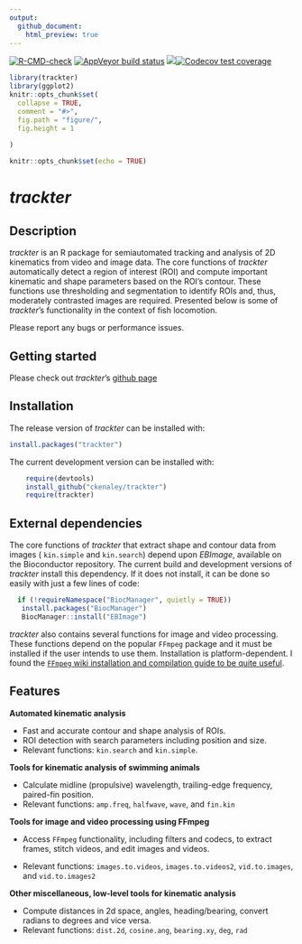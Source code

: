 ```yaml
---
output:
  github_document:
    html_preview: true
---
```

[![R-CMD-check](https://github.com/ckenaley/trackter/workflows/R-CMD-check/badge.svg)](https://github.com/ckenaley/trackter/actions)
[![AppVeyor build status](https://ci.appveyor.com/api/projects/status/github/ckenaley/trackter?branch=master&svg=true)](https://ci.appveyor.com/project/ckenaley/trackter) [![](https://www.r-pkg.org/badges/version/trackter?color=orange)](https://cran.r-project.org/package=trackter)[![Codecov test coverage](https://codecov.io/gh/ckenaley/trackter/branch/master/graph/badge.svg)](https://codecov.io/gh/ckenaley/trackter?branch=master)

<!-- README.md is generated from README.Rmd. Please edit that file -->

```r
library(trackter)
library(ggplot2)
knitr::opts_chunk$set(
  collapse = TRUE,
  comment = "#>",
  fig.path = "figure/",
  fig.height = 1
  
)
```


```r
knitr::opts_chunk$set(echo = TRUE)
```

# *trackter*

## Description

*trackter* is an R package for semiautomated tracking and analysis of 2D kinematics from video and image data. The core functions of *trackter* automatically detect a region of interest (ROI) and compute important kinematic and shape parameters based on the ROI's contour. These functions use thresholding and segmentation to identify ROIs and, thus, moderately contrasted images are required. Presented below is some of *trackter*'s functionality in the context of fish locomotion.


Please report any bugs or performance issues.

## Getting started

Please check out *trackter*'s [github page](https://ckenaley.github.io/trackter/)


## Installation

The release version of *trackter* can be installed with:

```r
install.packages("trackter")
```

The current development version can be installed with:

```r
    require(devtools)
    install_github("ckenaley/trackter")
    require(trackter)
```
    


## External dependencies

The core functions of *trackter* that extract shape and contour data from images ( `kin.simple` and `kin.search`) depend upon *EBImage*, available on the Bioconductor repository. The current build and development versions of *trackter* install this dependency. If it does not install, it can be done so easily with just a few lines of code: 

```r
  if (!requireNamespace("BiocManager", quietly = TRUE))
   install.packages("BiocManager")
   BiocManager::install("EBImage")
```

*trackter* also contains several functions for image and video processing. These functions depend on the popular `FFmpeg` package and it must be installed if the user intends to use them. Installation is platform-dependent. I found the [`FFmpeg` wiki installation and compilation guide to be quite useful](https://trac.ffmpeg.org/wiki/CompilationGuide).

## Features

__Automated kinematic analysis__

* Fast and accurate contour and shape analysis of ROIs.
* ROI detection with search parameters including position and size.
* Relevant functions: `kin.search` and `kin.simple`.

__Tools for kinematic analysis of swimming animals__

* Calculate midline (propulsive) wavelength, trailing-edge frequency, paired-fin position.
* Relevant functions: `amp.freq`, `halfwave`, `wave`, and `fin.kin`

__Tools for image and video processing using FFmpeg__

* Access `FFmpeg` functionality, including filters and codecs, to extract frames, stitch videos, and edit images and videos.

* Relevant functions: `images.to.videos`, `images.to.videos2`, `vid.to.images`, and `vid.to.images2`

__Other miscellaneous, low-level tools for kinematic analysis__

* Compute distances in 2d space, angles, heading/bearing, convert radians to degrees and vice versa.
* Relevant functions: `dist.2d`, `cosine.ang`, `bearing.xy`, `deg`, `rad`
